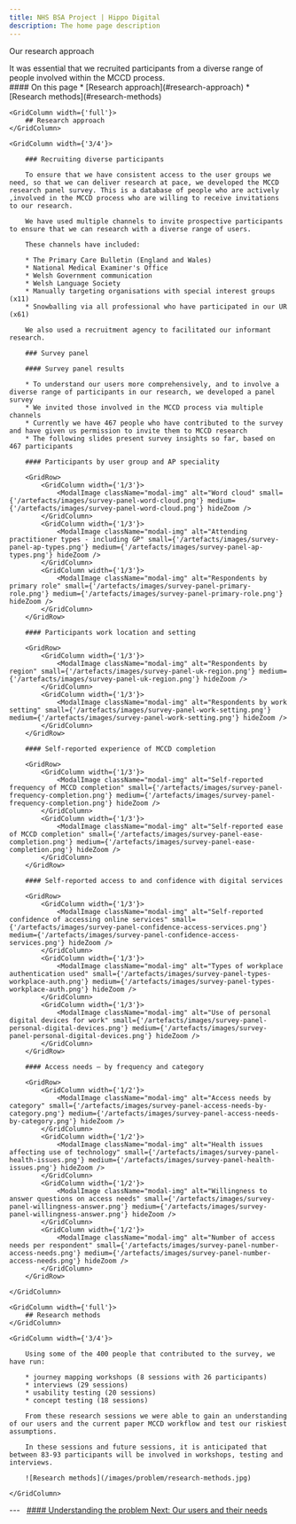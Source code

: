 ```yaml
---
title: NHS BSA Project | Hippo Digital
description: The home page description
---
```


<Heading caption='Understanding the problem' tag='h1'>Our research approach</Heading>

<GridRow>
    <GridColumn width={'2/3'}>
        <LeadParagraph>
            It was essential that we recruited participants from a diverse range of people involved within the MCCD process.
        </LeadParagraph>
    </GridColumn>
    <GridColumn width={'1/3'}>
        <nav className="in-page-nav">
            #### On this page
            * [Research approach](#research-approach)
            * [Research methods](#research-methods)
        </nav>
    </GridColumn>
</GridRow>

<GridRow>

    <GridColumn width={'full'}>
        ## Research approach
    </GridColumn>

    <GridColumn width={'3/4'}>

        ### Recruiting diverse participants

        To ensure that we have consistent access to the user groups we need, so that we can deliver research at pace, we developed the MCCD research panel survey. This is a database of people who are actively ,involved in the MCCD process who are willing to receive invitations to our research.

        We have used multiple channels to invite prospective participants to ensure that we can research with a diverse range of users.

        These channels have included:​

        * The Primary Care Bulletin (England and Wales)
        * National Medical Examiner's Office
        * Welsh Government communication
        * Welsh Language Society
        * Manually targeting organisations with special interest groups (x11)
        * Snowballing via all professional who have participated in our UR (x61)

        We also used a recruitment agency to facilitated our informant research.

        ### Survey panel

        #### Survey panel results

        * To understand our users more comprehensively, and to involve a diverse range of participants in our research, we developed a panel survey
        * We invited those involved in the MCCD process via multiple channels
        * Currently we have 467 people who have contributed to the survey and have given us permission to invite them to MCCD research
        * The following slides present survey insights so far, based on 467 participants

        #### Participants by user group and AP speciality

        <GridRow>
            <GridColumn width={'1/3'}>
                <ModalImage className="modal-img" alt="Word cloud" small={'/artefacts/images/survey-panel-word-cloud.png'} medium={'/artefacts/images/survey-panel-word-cloud.png'} hideZoom />
            </GridColumn>
            <GridColumn width={'1/3'}>
                <ModalImage className="modal-img" alt="Attending practitioner types - including GP" small={'/artefacts/images/survey-panel-ap-types.png'} medium={'/artefacts/images/survey-panel-ap-types.png'} hideZoom />
            </GridColumn>
            <GridColumn width={'1/3'}>
                <ModalImage className="modal-img" alt="Respondents by primary role" small={'/artefacts/images/survey-panel-primary-role.png'} medium={'/artefacts/images/survey-panel-primary-role.png'} hideZoom />
            </GridColumn>
        </GridRow>
        
        #### Participants work location and setting

        <GridRow>
            <GridColumn width={'1/3'}>
                <ModalImage className="modal-img" alt="Respondents by region" small={'/artefacts/images/survey-panel-uk-region.png'} medium={'/artefacts/images/survey-panel-uk-region.png'} hideZoom />
            </GridColumn>
            <GridColumn width={'1/3'}>
                <ModalImage className="modal-img" alt="Respondents by work setting" small={'/artefacts/images/survey-panel-work-setting.png'} medium={'/artefacts/images/survey-panel-work-setting.png'} hideZoom />
            </GridColumn>
        </GridRow>
        
        #### Self-reported experience of MCCD completion

        <GridRow>
            <GridColumn width={'1/3'}>
                <ModalImage className="modal-img" alt="Self-reported frequency of MCCD completion" small={'/artefacts/images/survey-panel-frequency-completion.png'} medium={'/artefacts/images/survey-panel-frequency-completion.png'} hideZoom />
            </GridColumn>
            <GridColumn width={'1/3'}>
                <ModalImage className="modal-img" alt="Self-reported ease of MCCD completion" small={'/artefacts/images/survey-panel-ease-completion.png'} medium={'/artefacts/images/survey-panel-ease-completion.png'} hideZoom />
            </GridColumn>
        </GridRow>
        
        #### Self-reported access to and confidence with digital services

        <GridRow>
            <GridColumn width={'1/3'}>
                <ModalImage className="modal-img" alt="Self-reported confidence of accessing online services" small={'/artefacts/images/survey-panel-confidence-access-services.png'} medium={'/artefacts/images/survey-panel-confidence-access-services.png'} hideZoom />
            </GridColumn>
            <GridColumn width={'1/3'}>
                <ModalImage className="modal-img" alt="Types of workplace authentication used" small={'/artefacts/images/survey-panel-types-workplace-auth.png'} medium={'/artefacts/images/survey-panel-types-workplace-auth.png'} hideZoom />
            </GridColumn>
            <GridColumn width={'1/3'}>
                <ModalImage className="modal-img" alt="Use of personal digital devices for work" small={'/artefacts/images/survey-panel-personal-digital-devices.png'} medium={'/artefacts/images/survey-panel-personal-digital-devices.png'} hideZoom />
            </GridColumn>
        </GridRow>
        
        #### Access needs – by frequency and category

        <GridRow>
            <GridColumn width={'1/2'}>
                <ModalImage className="modal-img" alt="Access needs by category" small={'/artefacts/images/survey-panel-access-needs-by-category.png'} medium={'/artefacts/images/survey-panel-access-needs-by-category.png'} hideZoom />
            </GridColumn>
            <GridColumn width={'1/2'}>
                <ModalImage className="modal-img" alt="Health issues affecting use of technology" small={'/artefacts/images/survey-panel-health-issues.png'} medium={'/artefacts/images/survey-panel-health-issues.png'} hideZoom />
            </GridColumn>
            <GridColumn width={'1/2'}>
                <ModalImage className="modal-img" alt="Willingness to answer questions on access needs" small={'/artefacts/images/survey-panel-willingness-answer.png'} medium={'/artefacts/images/survey-panel-willingness-answer.png'} hideZoom />
            </GridColumn>
            <GridColumn width={'1/2'}>
                <ModalImage className="modal-img" alt="Number of access needs per respondent" small={'/artefacts/images/survey-panel-number-access-needs.png'} medium={'/artefacts/images/survey-panel-number-access-needs.png'} hideZoom />
            </GridColumn>
        </GridRow>

    </GridColumn>

</GridRow>

<GridRow>

    <GridColumn width={'full'}>
        ## Research methods
    </GridColumn>
    
    <GridColumn width={'3/4'}>

        Using some of the 400 people that contributed to the survey, we have run:

        * journey mapping workshops (8 sessions with 26 participants)
        * interviews (29 sessions)
        * usability testing (20 sessions)
        * concept testing (18 sessions)

        From these research sessions we were able to gain an understanding of our users and the current paper MCCD workflow and test our riskiest assumptions.

        In these sessions and future sessions, it is anticipated that between 83-93 participants will be involved in workshops, testing and interviews.

        ![Research methods](/images/problem/research-methods.jpg)
    
    </GridColumn>

</GridRow>

<GridRow>
    <GridColumn width={'full'}>
        ---
    </GridColumn>
</GridRow>
<GridRow>
    <GridColumn width={'1/2'}>
        &nbsp;
    </GridColumn>
    <GridColumn width={'1/2'}>
        <a className="next-page" href="/understanding/users">
            #### Understanding the problem
            Next: <span>Our users and their needs</span>
        </a>
    </GridColumn>
</GridRow>